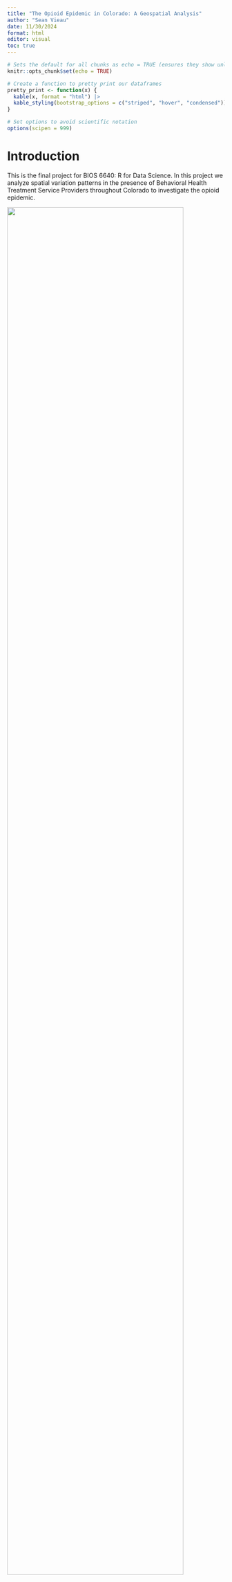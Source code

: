 ```yaml
---
title: "The Opioid Epidemic in Colorado: A Geospatial Analysis"
author: "Sean Vieau"
date: 11/30/2024
format: html
editor: visual
toc: true
---
```


```r
# Sets the default for all chunks as echo = TRUE (ensures they show unless specified not to)
knitr::opts_chunk$set(echo = TRUE)

# Create a function to pretty print our dataframes
pretty_print <- function(x) {
  kable(x, format = "html") |>
  kable_styling(bootstrap_options = c("striped", "hover", "condensed"))
}

# Set options to avoid scientific notation
options(scipen = 999)
```

# Introduction

This is the final project for BIOS 6640: R for Data Science. In this project we analyze spatial variation patterns in the presence of Behavioral Health Treatment Service Providers throughout Colorado to investigate the opioid epidemic.

![](images/clipboard-3840054476.png){width="90%"}Background

The opioid epidemic is a significant public health crisis in Colorado, with severe impacts on communities, families, and individuals themselves. Prescription pain killers such as oxycodone and hydrocodone are significant causes of opioid addiction, with approximately 70% of heroin users in Colorado reporting that their drug use began with these prescription medications (1). Additionally, fentanyl overdoses have increased by 10x since 2016, with the number of deaths from opioid overdose increasing by 54% from 2019 to 2020 alone (2).

The data set used for this analysis is from the Substance Abuse and Mental Health Services Administration (SAMHSA) in collaboration from the Colorado Public Health and Environment Department (CDPHE), and tracks the different substance use treatment facilities in Colorado. This data set includes the geospatial location (latitude and longitude) of each facility, as well as the type (e.g. mental health facility). The two questions that will be addressed are:

1.  Are the spatial distributions of Behavioral Health Treatment Service Providers through-out Colorado different by Facility Type?

2.  Are the spatial distributions of Behavioral Health Treatment Service Providers through-out Colorado different based on whether Naltrexone or Buprenorphine is used in treatment?

# Data Preparation

```r
library(ggplot2)
library(naniar) # Used to visualize missing data
library(kableExtra) # Used for pretty printing (kable_styling)
library(table1) # Used to make Table 1
library(tidyverse)
library(spatstat) # For running geospatial analyses
library(ggmap) # For plotting geospatial data with stadia
```

```r
# Read in data set
data <- read_csv("RawData/SAMHSA.csv")

# Examine data set
pretty_print(head(data))
```

#### Examine Missingness

```r
# Examine Missingness
vis_miss(data)
```

As noted in the project description, many variables have values of 0 coded as `NA`.

## Variable Creation

We will first create a variable for whether the facility is a mental health treatment or substance abuse treatment facility.

#### Facility Type

```r
# Examine Facility Types
pretty_print(table(data$Type_))
```

We will condense these descriptions into two facility types:

-   Substance Abuse Treatment

-   Mental Abuse Treatment

```r
# Aggregate facility types
data <- data |> 
  mutate(facility = ifelse(Type_ %in% c("Mental health treatment", "Transitional housing or halfway house"), "Mental Health Treatment", "Substance Abuse Treatment"))

# Create table of facility type
pretty_print(table(data$facility))
```

#### Naltrexone or Buprenorphrine Used in Treatment

For question 2 we need to dummy code whether the facility uses naltrexone or buprenorphine in treatment

```r
# Create dummy variables
data <- data |> 
  mutate(nal = ifelse(is.na(Naltrexone_used_in_Treatment), 0, 1),
         bup = ifelse(is.na(Buprenorphine_used_in_Treatment), 0, 1),
         nal_bup = ifelse(!is.na(Buprenorphine_used_in_Treatment) | !is.na(Naltrexone_used_in_Treatment), "Naltrexone or Buprenorphine Used", "Neither Used"))

# Examine
pretty_print(table(data$nal_bup))
```

There are 408 facilities that do not use naltrexone or buprenorphine, and 98 that use at least one.

#### Summary

We successfully created variables for `facility` type (for question 1), and use of naltrexone or buprenorphine (for question 2)

# Analysis One

## Mental Health vs Substance Abuse Treatment Facility

To answer question one "Are the spatial distributions of Behavioral Health Treatment Service Providers through-out Colorado different by Facility Type" we will first visualize the difference in distributions over a map of Colorado. We will then test whether these distributions are significantly different using the estimated K-Functions.

### Visualize Distribution of Facilities Across Colorado

First, let us begin by visualizing the distribution of behavioral care facilities across Colorado, separated by mental health vs substance abuse treatment.

```r
#| warning: false
#| fig-width: 10
#| fig-height: 15
# API Key from https://client.stadiamaps.com/signup

# Register Stadia API so we can use it to retrieve maps
register_stadiamaps(key = "4a4ea0df-9bd4-4ce8-a9ff-f1a7d86c0da9")

# Define the bounding box for Colorado
colo <- c(left = -109, bottom = 37, right = -102, top = 41)

# Retrieve and plot the stamen toner map of colorado
colo_map <- get_stadiamap(colo, zoom = 8, maptype = "stamen_terrain") |> ggmap()

# Plot the distribution of behavioral care facilities across Colorado, separated by facility type
colo_map +
  geom_point(aes(LONGITUDE, LATITUDE), data = data, color = "red") +
  stat_density_2d(aes(LONGITUDE, LATITUDE, fill = ..level..), data = data, geom = "polygon", alpha = 0.3) +
  scale_fill_gradient2("Facility\nPropensity", low = "white", mid = "yellow", high = "red") +
  facet_wrap(~facility, ncol=1) +
  labs(title = "Distribution of Behavioral Health Treatment Service Providers throughout Colorado",
       x = "Longitude",
       y = "Latitude")
```

It appears that there is a *higher concentration of substance abuse treatment facilities* around Denver compared to mental health treatment facilities. This could be due to the smaller sample size of mental health treatment facilities however.

### Descriptive Statistics

We will perform a simple density plot to compare the densities of both treatment facilities.

#### Create Geospatial Objects

```r
#| warning: false
# Code adjusted from SpatialPart2.Rmd from class
# Create owin and ppp objects
bbx <- owin(xrange=range(data$LONGITUDE),yrange=range(data$LATITUDE))
X <- ppp(data$LONGITUDE,data$LATITUDE,window=bbx)

# Get row length of dataset
n <- dim(data)[1]

# Create a blank vector with 0's to that specification
data_vec <- rep(0,n)

# Search facility column for mental health units
tmp <- grep("Mental", data$facility)

# Mark them as 1
data_vec[tmp] <- 1

# Ensure values are a factor and not numeric
data_vec_fact <- factor(data_vec, levels = c(0,1), labels = c("Substance Abuse Facility", "Mental Health Facility"))

# Use the ppp function from the spatstat package to create a point pattern object X.m1
X.m1 <- ppp(data$LONGITUDE,data$LATITUDE,window=bbx,marks=data_vec_fact)

# Create Plot
plot(X.m1)  
```

```r
# Plot the densities of each treatment facility type
pretty_print(intensity(X.m1))
plot(density(split(X.m1)))
```

#### Interpretation

Substance Abuse Facility: The intensity is approximately 13.80 facilities per unit area.

Mental Health Facility: The intensity is approximately 5.82 facilities per unit area.

This means that Substance Abuse Facilities are more densely distributed compared to Mental Health Facilities in Colorado.

### Statistical Inference

Now that we have visualized the distribution of facility types across Colorado, let's test whether there is a significant difference in the distribution between mental health and substance abuse treatment facilities.

This spatial data analysis will use the **K-Function**. This is the empirical distribution of the pairwise distance between points. It includes the variance based on bootstrapping, and describes the clustering/dispersion of points.

#### Perform Statistical Inference

```r
#| message: false
#| echo: false
# Split the point pattern by facility type
split_facility <- split(X.m1, f = data_vec_fact)

# Loop through each facility type and calculate the estimated K-function for point pattern X.m1
results <- lapply(split_facility, function(pattern) {
  estK <- Kest(pattern)
  plot(estK, main = paste("K-function for", pattern$marks[1]))
})

# Plot the estimated K-functions with 95% CI's
ci_results <- lapply(split_facility, function(pattern) {
  Kvl <- lohboot(pattern, Kest, progress = FALSE)
  return(Kvl)
})
plot(ci_results[[1]], main="K-function with 95% CI by Facility Type", legend=FALSE)
for (i in 2:length(ci_results)) {
  plot(ci_results[[i]], add=TRUE, col=i)
}
legend("topright", legend=names(ci_results), col=1:length(ci_results), lty=1)
```

#### Interpretation

The K-function measures the number of points within a given distance from a typical point, compared to what would be expected under complete spatial randomness (CSR). The null hypothesis here is that of complete spatial randomness (i.e. the red dotted line).

The estimated K-functions for both mental health treatment and substance abuse treatment facilities lie above the theoretical K-Function, indicating that the distributions for each facility type do not exhibit complete spatial randomness. Additionally, since the 95% CIs do not overlap, we can conclude that this difference is statistically significant.

The estimated K-Function for substance abuse treatment facilities is significantly greater than that of mental health treatment clinics indicating that the substance abuse treatment facilities are significantly more clustered than the mental health treatment clinics.

### Summary

We have discovered that the distributions for both facility types are not random, and that substance abuse clinics are more clustered together compared to mental health clinics, with a approximately 13.80 Substance Abuse facilities per unit area, and approximately 5.82 Mental Health facilities per unit area.

# Analysis Two

## Naltrexone and Buprenorphine Use

To answer question two, "Are the spatial distributions of Behavioral Health Treatment Service Providers through-out Colorado different based on whether Naltrexone or Buprenorphine is used in treatment?" we will examine the quadrat plots and compare distributions using the estimated K-Functions.

### Visualize Distribution of Facilities Across Colorado

First, let us begin by visualizing the distribution of facilities that use buprenorphrine or naltrexone across Colorado.

```r
#| warning: false
#| fig-width: 10
#| fig-height: 15
# Plot the distribution of behavioral care facilities across Colorado, separated by facility type
colo_map +
  geom_point(aes(LONGITUDE, LATITUDE), data = data, color = "red") +
  stat_density_2d(aes(LONGITUDE, LATITUDE, fill = ..level..), data = data, geom = "polygon", alpha = 0.3) +
  scale_fill_gradient2("Facility\nPropensity", low = "white", mid = "yellow", high = "red") +
  facet_wrap(~nal_bup, ncol=1) +
  labs(title = "Distribution of Behavioral Health Treatment Service Providers throughout Colorado",
       x = "Longitude",
       y = "Latitude")
```

It appears that facilities that use naltrexone or buprenorphine may be more localized around Denver compared to facilities that do not.

### Descriptive Statistics

We will be examining the quadrat plots to examine the distributions of facilities.

#### Prepare and Split the Data

```r
#| warning: false
# Split the data into two groups
bup_or_nal <- subset(data, nal_bup == "Naltrexone or Buprenorphine Used")
neither <- subset(data, nal_bup == "Neither Used")

# Create ppp for bup or nal data set
bup_or_nal_ppp <- ppp(bup_or_nal$LONGITUDE, bup_or_nal$LATITUDE, window=bbx)

# Create ppp for neither data set
neither_ppp <- ppp(neither$LONGITUDE, neither$LATITUDE, window=bbx)
```

#### Perform Quadrat Count

```r
# Define the number of quadrats
nx <- 5
ny <- 5

# Quadrat counts for Bup or Nal and Neither
bup_or_nal_quadrat <- quadratcount(bup_or_nal_ppp, nx = nx, ny = ny)
neither_quadrat <- quadratcount(neither_ppp, nx = nx, ny = ny)
```

#### Plot Quadrat Counts

```r
# Plot quadrat counts for Bup or Nal
plot(bup_or_nal_quadrat, col="blue", main = "Naltrexone or Buprenorphine Used")

# Plot quadrat counts for Neither
plot(neither_quadrat, col="red", main = "Neither Used")
```

#### Compare Quadrat Counts

```r
# Summary of quadrat counts
quadrat.test(bup_or_nal_quadrat)
quadrat.test(neither_quadrat)

# Chi-squared test for comparison
observed_counts <- rbind(as.vector(bup_or_nal_quadrat), as.vector(neither_quadrat))
chisq.test(observed_counts)
```

#### Interpretation

The results for the Chi-squared test of complete spatial randomness for facilities that use nalextrone or buprenorphrine (2 = 525.98, df = 24, p-value \< 0.0001) and those that use neither (X2 = 1415.8, df = 24, p-value \< 0.0001) are highly significant, indicating that there is spatial preference for both facility types (i.e. they are not CSR).

However, the Pearson Chi-Squared test comparing the distributions of both was not significant (X-squared = 24.761, df = 24, p-value = 0.42), indicating that there is not a significant difference in the distribution of facilities based on nalextrone or buprenorprhine use.

### Sensitivity Analysis

We can also perform this analysis as many different bin sizes.

```r
# Define the number of quadrats
nx <- 3
ny <- 3

# Quadrat counts for Bup or Nal and Neither
bup_or_nal_quadrat <- quadratcount(bup_or_nal_ppp, nx = nx, ny = ny)
neither_quadrat <- quadratcount(neither_ppp, nx = nx, ny = ny)

# Summary of quadrat counts
quadrat.test(bup_or_nal_quadrat)
quadrat.test(neither_quadrat)

# Chi-squared test for comparison
observed_counts <- rbind(as.vector(bup_or_nal_quadrat), as.vector(neither_quadrat))
chisq.test(observed_counts)
```

Even at 9 bins total, we get the same results, giving us more confidence in our findings.

### Statistical Inference

We will again perform K-Function analyses to compare the distributions between facilities that use nalextrone/buprenorphrine and those that do not.

```r
#| include: false
#| warning: false
# Code adjusted from SpatialPart2.Rmd from class
# Create owin and ppp objects
bbx <- owin(xrange=range(data$LONGITUDE),yrange=range(data$LATITUDE))
X <- ppp(data$LONGITUDE,data$LATITUDE,window=bbx)

# Get row length of dataset
n <- dim(data)[1]

# Create a blank vector with 0's to that specification
data_vec <- rep(0,n)

# Search facility column for mental health units
tmp <- grep("Bup", data$nal_bup)

# Mark them as 1
data_vec[tmp] <- 1

# Ensure values are a factor and not numeric
data_vec_fact <- factor(data_vec, levels = c(0,1), labels = c("Neither Used", "Naltrexone or Buprenorphine Used"))

# Use the ppp function from the spatstat package to create a point pattern object X.m1
X.m1 <- ppp(data$LONGITUDE,data$LATITUDE,window=bbx,marks=data_vec_fact)

# Create Plot
plot(X.m1)  
data$nal_bup
```

```r
#| message: false
#| echo: false
# Split the point pattern by facility type
split_facility <- split(X.m1, f = data_vec_fact)

# Loop through each facility type and calculate the estimated K-function for point pattern X.m1
results <- lapply(split_facility, function(pattern) {
  estK <- Kest(pattern)
  plot(estK, main = paste("K-function for", pattern$marks[1]))
})

# Plot the estimated K-functions with 95% CI's
ci_results <- lapply(split_facility, function(pattern) {
  Kvl <- lohboot(pattern, Kest, progress = FALSE)
  return(Kvl)
})
plot(ci_results[[1]], main="K-function with 95% CI by Naltrexone/Buprenorphrine Use", legend=FALSE)
for (i in 2:length(ci_results)) {
  plot(ci_results[[i]], add=TRUE, col=i)
}
legend("topright", legend=names(ci_results), col=1:length(ci_results), lty=1)
```

#### Interpretation

Here we can see that the CI's for facilities that use Naltrexone/Buprenorphrine and those that do not overlap, confirming the results from the quadrat plots that these distributions across Colorado are not significantly different.

### Summary

We discovered that facilities that use naltrexone/buprenorphrine and those that do not both show spatial preference. Additionally, we learned that their distributions did not significantly differ from each other.

# Results and Conclusion

#### Analysis One

To assess question one, facilities were separated by type (NMental Health Treatment = 150, NSubstance Abuse Treatment = 356) (Note: facilities which performed detoxification only were considered substance abuse facilities, and one transitional/halfway house was considered a mental health treatment facility). The location and density of every Behavioral Health Treatment facility was then plotted against a map of Colorado and separated by facility type (see Figure 1). Density plots were then made to compare the intensities between the distribution of substance abuse and mental health facilities (See Figure 2). While both facility types were localized around Denver, substance abuse facilities had an intensity of 13.80 facilities per unit area, compared to mental health facilities which had approximately 5.82 facilities per unit area.

To test whether the distributions between substance abuse vs mental health facilities were statistically significant, we performed spatial data analysis using the estimated K-Functions for each facility type (See Figure 3). The estimated K-functions for both mental health treatment and substance abuse treatment facilities were above the theoretical K-Function, indicating that the distributions for each facility type do not exhibit complete spatial randomness. Additionally, since the 95% CIs do not overlap, we concluded that this difference was statistically significant. Finally, the estimated K-Function for substance abuse treatment facilities was significantly higher than that of mental health treatment clinics, indicating that substance abuse treatment facilities are significantly more clustered than mental health treatment clinics, aligning with the findings from the descriptive statistics.

#### Analysis Two

To assess question two, facilities were separated into those that used nalextrone or buprenorphrine during treatment (N = 98), and those that did not (N = 408). The location and density of every Behavioral Health Treatment facility by these categories was then plotted against a map of Colorado (See Figure 4). For descriptive statistics, 5x5 quadrat plots were made (See Figure 5), and the quadrat counts of facilities that use nalextrone or buprenorphrine and those that do not were compared. The results for the Chi-squared test of complete spatial randomness for facilities that use nalextrone or buprenorphrine (X2 = 525.98, df = 24, p-value \< 0.0001) and those that use neither (X2 = 1415.80, df = 24, p-value \< 0.0001) were highly significant, indicating that there is spatial preference for both facility types (i.e. they are not completely spatially random). However, the Pearson Chi-Squared test comparing the distributions of both facility types to each other was not significant (X2 = 24.761, df = 24, p-value = 0.42), indicating that there is not a significant difference in the distribution of facilities based on nalextrone or buprenorphrine use. A sensitivity analysis using a 3x3 quadrat plot was also conducted, yielding the same findings. To test whether the distributions between facilities that use nalextrone or buprenorphrine and those that do not were significantly different, we performed spatial data analysis using the estimated K-Functions for each facility type (See Figure 6). The findings confirm the results of the descriptive analyses, showing overlap in the 95% confidence intervals in the K-functions for facilities that use nalextrone or buprenorphrine and those that do not, indicating that these distributions are not significantly different from each other.

#### Conclusion

In this project we performed a series of descriptive and inferential geospatial analyses to assess the distribution of Behavioral Health Treatment facilities in Colorado. To answer question one, we found that the distribution of mental health and substance abuse treatment facilities was not random. Additionally, we found that substance abuse clinics are more clustered together compared to mental health treatment facilities. In question two, we discovered that facilities that use naltrexone or buprenorphrine and those that do not both show spatial preference and are not randomly distributed. Additionally, we learned that their distributions did not significantly differ from each other.

###### Strengths and Limitations

A strength of this study was the combination of descriptive and inferential statistics using geospatial analysis coupled with the high-quality data set provided by SAMHSA, resulting in a robust analysis on the distribution of Behavioral Health Treatment facilities in Colorado. Additionally, a sensitivity analysis using varying sized quadrat plots was performed, showing consistent findings across quadrat sizes. A limitation is that additional analyses, such as the nonparametric test of relative risk for evaluating the dependence between spatial locations and the mark was not used, which could have added to the strength of the analysis. Finally, data on deaths by opioid use for each region was not included, which could have provided much needed context to the extent of the opioid epidemic in Colorado.
